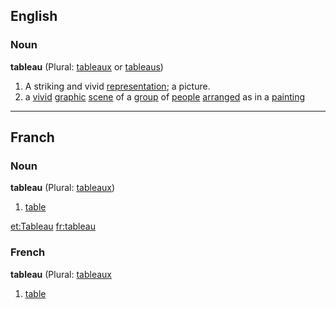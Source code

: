 ==English==
===Noun===
'''tableau''' (Plural: [[tableaux]] or [[tableaus]])
#A striking and vivid [[representation]]; a picture.
# a [[vivid]] [[graphic]] [[scene]] of a [[group]] of [[people]] [[arranged]] as in a [[painting]]
----
==Franch==
===Noun===
'''tableau''' (Plural: [[tableaux]])
# [[table]]

[[et:Tableau]]
[[fr:tableau]]

===French===
'''tableau''' (Plural: [[tableaux]]
#[[table]]